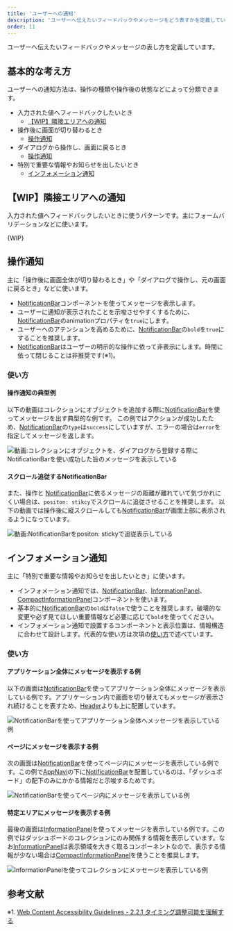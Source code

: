 ```yaml
---
title: 'ユーザーへの通知'
description: 'ユーザーへ伝えたいフィードバックやメッセージをどう表すかを定義しています。'
order: 11
---
```



ユーザーへ伝えたいフィードバックやメッセージの表し方を定義しています。


## 基本的な考え方

ユーザーへの通知方法は、操作の種類や操作後の状態などによって分類できます。

- 入力された値へフィードバックしたいとき
  - [【WIP】隣接エリアへの通知](#h2-1)
- 操作後に画面が切り替わるとき
  - [操作通知](#h2-2)
- ダイアログから操作し、画面に戻るとき
  - [操作通知](#h2-3)
- 特別で重要な情報やお知らせを出したいとき
  - [インフォメーション通知](#h2-4)


## 【WIP】隣接エリアへの通知

入力された値へフィードバックしたいときに使うパターンです。主にフォームバリデーションなどに使います。

{WIP}

## 操作通知

主に「操作後に画面全体が切り替わるとき」や「ダイアログで操作し、元の画面に戻るとき」などに使います。

- [NotificationBar](/products/components/notification-bar)コンポーネントを使ってメッセージを表示します。
- ユーザーに通知が表示されたことを示唆させやすくするために、[NotificationBar](/products/components/notification-bar)のanimationプロパティを`true`にします。
- ユーザーへのアテンションを高めるために、[NotificationBar](/products/components/notification-bar)の`bold`を`true`にすることを推奨します。
- [NotificationBar](/products/components/notification-bar)はユーザーの明示的な操作に依って非表示にします。時間に依って閉じることは非推奨です(※1)。

### 使い方

#### 操作通知の典型例

以下の動画はコレクションにオブジェクトを追加する際に[NotificationBar](/products/components/notification-bar)を使ってメッセージを出す典型的な例です。
この例ではアクションが成功したため、[NotificationBar](/products/components/notification-bar)の`type`は`success`にしていますが、エラーの場合は`error`を指定してメッセージを返します。

![動画:コレクションにオブジェクトを、ダイアログから登録する際にNotificationBarを使い成功した旨のメッセージを表示している](./images/notification-patern/notification-patern-notificationbar.gif)

#### スクロール追従するNotificationBar

また、操作と [NotificationBar](/products/components/notification-bar)に依るメッセージの距離が離れていて気づかれにくい場合は、`positon: stikcy`でスクロールに追従させることを推奨します。
以下の動画では操作後に縦スクロールしても[NotificationBar](/products/components/notification-bar)が画面上部に表示されるようになっています。

![動画:NotificationBarを`positon: sticky`で追従表示している](./images/notification-patern/notification-patern-notificationbar-sticky.gif)

## インフォメーション通知

主に「特別で重要な情報やお知らせを出したいとき」に使います。

- インフォメーション通知では、[NotificationBar](/products/components/notification-bar)、[InformationPanel](/products/components/information-panel)、[CompactInformationPanel](/products/components/information-panel)コンポーネントを使います。
- 基本的に[NotificationBar](/products/components/notification-bar)の`bold`は`false`で使うことを推奨します。破壊的な変更や必ず見てほしい重要情報など必要に応じて`bold`を使ってください。
- インフォメーション通知で設置するコンポーネントと表示位置は、情報構造に合わせて設計します。代表的な使い方は次項の[使い方](#h3-1)で述べています。

### 使い方

#### アプリケーション全体にメッセージを表示する例

以下の画面は[NotificationBar](/products/components/notification-bar)を使ってアプリケーション全体にメッセージを表示している例です。アプリケーション内で画面を切り替えてもメッセージが表示され続けることを表すため、[Header](/products/components/header)よりも上に配置しています。

![NotificationBarを使ってアプリケーション全体へメッセージを表示している例](./images/notification-patern/notification-patern-static1.png)

#### ページにメッセージを表示する例

次の画面は[NotificationBar](/products/components/notification-bar)を使ってページ内にメッセージを表示している例です。この例で[AppNavi](/products/components/app-navi)の下に[NotificationBar](/products/components/notification-bar)を配置しているのは、「ダッシュボード」の配下のみにかかる情報だと示唆するためです。

![NotificationBarを使ってページ内にメッセージを表示している例](./images/notification-patern/notification-patern-static2.png)

#### 特定エリアにメッセージを表示する例

最後の画面は[InformationPanel](/products/components/information-panel)を使ってメッセージを表示している例です。この例ではダッシュボードのコレクションにのみ関係する情報を表示しています。なお[InformationPanel](/products/components/information-panel)は表示領域を大きく取るコンポーネントなので、表示する情報が少ない場合は[CompactInformationPanel](/products/components/information-panel)を使うことを推奨します。

![InformationPanelを使ってコレクションにメッセージを表示している例](./images/notification-patern/notification-patern-static3.png)


## 参考文献

※1. [Web Content Accessibility Guidelines - 2.2.1 タイミング調整可能を理解する](https://waic.jp/docs/UNDERSTANDING-WCAG20/time-limits-required-behaviors.html)
